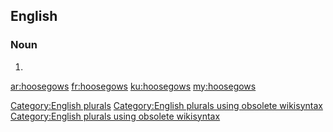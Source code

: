 ==English==

===Noun===
{{head|en}}

# {{plural of|hoosegow}}

[[Category:English plurals]][[Category:English plurals using obsolete wikisyntax]][[Category:English plurals using obsolete wikisyntax]]

[[ar:hoosegows]]
[[fr:hoosegows]]
[[ku:hoosegows]]
[[my:hoosegows]]